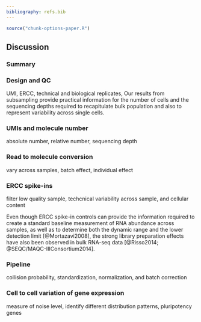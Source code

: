 ```yaml
---
bibliography: refs.bib
---
```


```r
source("chunk-options-paper.R")
```

## Discussion
### Summary

### Design and QC
UMI, ERCC, technical and biological replicates, 
Our results from subsampling provide practical information for the number of cells and the sequencing depths required to recapitulate bulk population and also to represent variability across single cells.

### UMIs and molecule number 
absolute number, relative number, sequencing depth

### Read to molecule conversion
vary across samples, batch effect, individual effect

### ERCC spike-ins
filter low quality sample, techcnical variability across sample, and cellular content

Even though ERCC spike-in controls can provide the information required to create a standard baseline measurement of RNA abundance across samples, as well as to determine both the dynamic range and the lower detection limit [@Mortazavi2008], the strong library preparation effects have also been observed in bulk RNA-seq data [@Risso2014; @SEQC/MAQC-IIIConsortium2014].

### Pipeline
collision probability, standardization, normalization, and batch correction

### Cell to cell variation of gene expression
measure of noise level, identify different distribution patterns, pluripotency genes 
